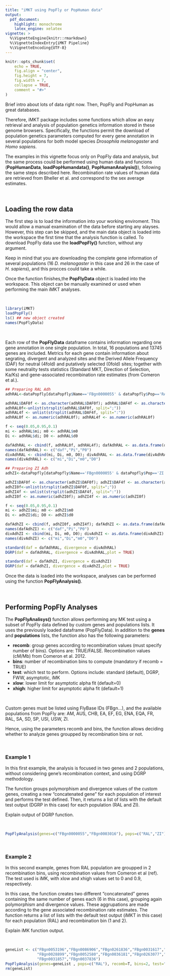 ```yaml
---
title: "iMKT using PopFly or PopHuman data"
output: 
  pdf_document:
    highlight: monochrome
    latex_engine: xelatex
vignette: >
  %\VignetteEngine{knitr::rmarkdown}
  %\VignetteIndexEntry{iMKT Pipeline}
  %\VignetteEncoding{UTF-8}
---
```

```r
knitr::opts_chunk$set(
	echo = TRUE,
	fig.align = "center",
	fig.height = 7,
	fig.width = 7,
	collapse = TRUE,
	comment = "#>"
)
```

Brief intro about lots of data right now. Then, PopFly and PopHuman as great databases.

Therefore, iMKT package includes some functions which allow an easy retrieval and analysis of population genetics information stored in these genome browsers. Specifically, the functions permit the download of population genetics parameters computed for every gene annotation in several populations for both model species *Drosophila melanogaster* and *Homo sapiens*.

The examples in this vignette focus only on PopFly data and analysis, but the same process could be performed using human data and funcions (**PopHumanData**, **loadPopHumandata()**, **PopHumanAnalysis()**), following the same steps described here. Recombination rate values of human data are retrieved from Bheller et al. and correspond to the sex average estimates.

&nbsp;
&nbsp;

## Loading the row data

The first step is to load the information into your working enviroment. This would allow a manual examination of the data before starting any alayses. However, this step can be skipped, and the main data object is loaded into the workspace the first time that the analysis function is called. 
To download PopFly data use the **loadPopFly()** function, without any argument. 

Keep in mind that you are downloading the complete gene information of several populations (16 *D. melanogaster* in this case and 26 in the case of *H. sapiens*), and this procces could take a while.

Once the function finishes,the **PopFlyData** object is loaded into the workspace. This object can be manually examined or used when performing the main iMKT analyses.
  
&nbsp;
&nbsp;
  
```r
library(iMKT)
loadPopFly()
ls() ## new object created
names(PopFlyData)
```

&nbsp;
&nbsp;
  
  
Each row of the **PopFlyData** dataframe contains information regarding one gene annotation in one single population. In total, 16 populations and 13745 genes are included. Metrics for each gene contain information about segrating, divergent and analyzed sites and the Derived Allele Frequency (DAF) for neutral (4fold) and putatively selected (0fold) sites; together with some neutrality tests statistics (Standard MKT, Direction of Selection, Ka/Ks) and gene-associated recombination rate estimates (from Comeron et al.).

<!-- As we compress the Derived Allele Frequency in a column field, you will need to create the correct variables forms to pass them properly at the functions. It can be done in a few R basics lines! -->

```r
## Preparing RAL Adh
adhRAL<-dataPopfly[dataPopfly$Name=='FBgn0000055' & dataPopfly$Pop=='RAL',]

adhRAL$DAF0f <- as.character(adhRAL$DAF0f); adhRAL$DAF4f <- as.character(adhRAL$DAF4f)
adhRAL0f<-unlist(strsplit(adhRAL$DAF0f, split=";"))
adhRAL4f <- unlist(strsplit(adhRAL$DAF4f, split=":"))
adhRAL0f <- as.numeric(adhRAL0f); adhRAL4f <- as.numeric(adhRAL0f)

f <- seq(0.05,0.95,0.1)
mi <- adhRAL$mi; m0 <- adhRAL$m0
Di <- adhRAL$di; D0 <- adhRAL$d0

dafAdhRAL <- cbind(f, adhRAL0f, adhRAL4f); dafAdhRAL <- as.data.frame(dafAdhRAL)
names(dafAdhRAL) <- c("daf","Pi","P0")
divAdhRAL <- cbind(mi, Di, m0, D0); divAdhRAL <- as.data.frame(divAdhRAL)
names(divAdhRAL) <- c("mi","Di","m0","D0")

## Preparing ZI Adh
adhZI<-dataPopfly[dataPopfly$Name=='FBgn0000055' & dataPopfly$Pop=='ZI',]

adhZI$DAF0f <- as.character(adhZI$DAF0f); adhZI$DAF4f <- as.character(adhZI$DAF4f)
adhZI0f<-unlist(strsplit(adhZI$DAF0f, split=";"))
adhZI4f <- unlist(strsplit(adhZI$DAF4f, split=":"))
adhZI0f <- as.numeric(adhZI0f); adhZI4f <- as.numeric(adhZI0f)

f <- seq(0.05,0.95,0.1)
mi <- adhZI$mi; m0 <- adhZI$m0
Di <- adhZI$di; D0 <- adhZI$d0

dafAdhZI <- cbind(f, adhZI0f, adhZI4f); dafAdhZI <- as.data.frame(dafAdhZI)
names(dafAdhZI) <- c("daf","Pi","P0")
divAdhZI <- cbind(mi, Di, m0, D0); divAdhZI <- as.data.frame(divAdhZI)
names(divAdhZI) <- c("mi","Di","m0","D0")
```
<!-- Once the data is in the proper form you can perform the test without problems -->

```r
standard(daf = dafAdhRAL, divergence = divAdhRAL)
DGRP(daf = dafAdhRAL, divergence = divAdhRAL,plot = TRUE)
```

```r
standard(daf = dafAdhZI, divergence = divAdhZI)
DGRP(daf = dafAdhZI, divergence = divAdhZI,plot = TRUE)
```

<!-- This proccess could be tedious depending on the number of genes you want to analyze. To solve this, we just add  -->

Once the data is loaded into the workspace, analyses can be performed using the function **PopFlyAnalysis()**.

&nbsp;
&nbsp;
&nbsp;
&nbsp;

## Performing PopFly Analyses
  
The **PopFlyAnalisys()** function allows performing any MK test using a subset of PopFly data defined by custom genes and populations lists. It uses the previously loaded dataframe (PopFlyData). In addition to the **genes** and **populations** lists, the function also has the following parameters:

  - **recomb**: group genes according to recombination values (must specify number of bins). Options are: TRUE/FALSE. Recombination values (cM/Mb) from Comeron et al. 2012.
  - **bins**: number of recombination bins to compute (mandatory if recomb = TRUE)
  - **test**: which test to perform. Options include: standard (default), DGRP, FWW, asymptotic, iMK
  - **xlow**: lower limit for asymptotic alpha fit (default=0)
  - **xhigh**: higher limit for asymptotic alpha fit (default=1)
  
&nbsp;

Custom genes must be listed using FlyBase IDs (FBgn...), and the available populations from PopFly are: AM, AUS, CHB, EA, EF, EG, ENA, EQA, FR, RAL, SA, SD, SP, USI, USW, ZI.

Hence, using the parameters recomb and bins, the function allows deciding whether to analyze genes groupped by recombination bins or not.

&nbsp;
&nbsp;
  
### Example 1
  
In this first example, the analysis is focused in two genes and 2 populations, without considering gene's recombination context, and using DGRP methodology. 

The function groups polymorphism and divergence values of the custom genes, creating a new "concatenated gene" for each population of interest and performs the test defined. Then, it returns a list of lists with the default test output (DGRP in this case) for each population (RAL and ZI).

Explain output of DGRP function.

&nbsp;
&nbsp;

```r
PopFlyAnalysis(genes=c("FBgn0000055","FBgn0003016"), pops=c("RAL","ZI"), recomb=F, test="DGRP")
```
  
&nbsp;
&nbsp;
  
### Example 2  
 
In this second example, genes from RAL population are groupped in 2 recombination bins, using recombination values from Comeron et al (ref). The test used is iMK, with xlow and xhigh values set to 0 and 0.9, respectively.

In this case, the function creates two different "concatenated" genes containing the same number of genes each (6 in this case), grouping again polymorphism and divergence values. These aggrupations are made according to the gene associated recombination rate estimates. The function returns a list of lists with the default test output (iMKT in this case) for each population (RAL) and recombination bin (1 and 2).

Explain iMK function output.

&nbsp;
&nbsp;

```r
geneList <- c("FBgn0053196","FBgn0086906","FBgn0261836","FBgn0031617","FBgn0260965",
              "FBgn0028899","FBgn0052580","FBgn0036181","FBgn0263077","FBgn0013733",
              "FBgn0031857","FBgn0037836")
PopFlyAnalysis(genes=geneList , pops=c("RAL"), recomb=T, bins=2, test="iMK", xlow=0, xhigh=0.9)
rm(geneList)
```
  
&nbsp;
&nbsp;
